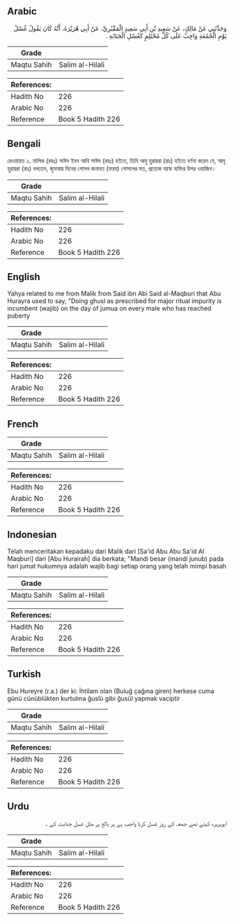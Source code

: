 ## Arabic


<div dir="rtl" lang="ar" style={{fontSize:'larger',backgroundColor:'#f8f9fa',padding:20}}>
وَحَدَّثَنِي عَنْ مَالِكٍ، عَنْ سَعِيدِ بْنِ أَبِي سَعِيدٍ الْمَقْبُرِيِّ، عَنْ أَبِي هُرَيْرَةَ، أَنَّهُ كَانَ يَقُولُ غُسْلُ يَوْمِ الْجُمُعَةِ وَاجِبٌ عَلَى كُلِّ مُحْتَلِمٍ كَغُسْلِ الْجَنَابَةِ ‏.‏
</div>
<div style={{backgroundColor:'#f8f9fa',padding:20, marginBottom: 10}}><table> <thead> <tr> <th>Grade</th> <th></th> </tr> </thead> <tbody> <tr><td>Maqtu Sahih</td><td>Salim al-Hilali</td></tr></tbody></table><table> <thead> <tr> <th>References:</th> <th></th> </tr> </thead> <tbody><tr><td>Hadith No</td><td>226</td></tr><tr><td>Arabic No</td><td>226</td></tr><tr><td>Reference</td><td>Book 5 Hadith 226</td></tr></tbody></table></div>

## Bengali


<div dir="ltr" lang="bn" style={{fontSize:'larger',backgroundColor:'#f8f9fa',padding:20}}>
রেওয়ায়ত ২. মালিক (রহঃ) সাঈদ ইবন আবি সাঈদ (রহঃ) হইতে, তিনি আবু হুরায়রা (রাঃ) হইতে বর্ণনা করেন যে, আবূ হুরায়রা (রাঃ) বলতেন, জুমআর দিনের গোসল জনাবত (ফরয) গোসলের মত, প্রত্যেক বয়স্ক ব্যক্তির উপর ওয়াজিব।
</div>
<div style={{backgroundColor:'#f8f9fa',padding:20, marginBottom: 10}}><table> <thead> <tr> <th>Grade</th> <th></th> </tr> </thead> <tbody> <tr><td>Maqtu Sahih</td><td>Salim al-Hilali</td></tr></tbody></table><table> <thead> <tr> <th>References:</th> <th></th> </tr> </thead> <tbody><tr><td>Hadith No</td><td>226</td></tr><tr><td>Arabic No</td><td>226</td></tr><tr><td>Reference</td><td>Book 5 Hadith 226</td></tr></tbody></table></div>

## English


<div dir="ltr" lang="en" style={{fontSize:'larger',backgroundColor:'#f8f9fa',padding:20}}>
Yahya related to me from Malik from Said ibn Abi Said al-Maqburi that Abu Hurayra used to say, "Doing ghusl as prescribed for major ritual impurity is incumbent (wajib) on the day of jumua on every male who has reached puberty
</div>
<div style={{backgroundColor:'#f8f9fa',padding:20, marginBottom: 10}}><table> <thead> <tr> <th>Grade</th> <th></th> </tr> </thead> <tbody> <tr><td>Maqtu Sahih</td><td>Salim al-Hilali</td></tr></tbody></table><table> <thead> <tr> <th>References:</th> <th></th> </tr> </thead> <tbody><tr><td>Hadith No</td><td>226</td></tr><tr><td>Arabic No</td><td>226</td></tr><tr><td>Reference</td><td>Book 5 Hadith 226</td></tr></tbody></table></div>

## French


<div dir="ltr" lang="fr" style={{fontSize:'larger',backgroundColor:'#f8f9fa',padding:20}}>

</div>
<div style={{backgroundColor:'#f8f9fa',padding:20, marginBottom: 10}}><table> <thead> <tr> <th>Grade</th> <th></th> </tr> </thead> <tbody> <tr><td>Maqtu Sahih</td><td>Salim al-Hilali</td></tr></tbody></table><table> <thead> <tr> <th>References:</th> <th></th> </tr> </thead> <tbody><tr><td>Hadith No</td><td>226</td></tr><tr><td>Arabic No</td><td>226</td></tr><tr><td>Reference</td><td>Book 5 Hadith 226</td></tr></tbody></table></div>

## Indonesian


<div dir="ltr" lang="id" style={{fontSize:'larger',backgroundColor:'#f8f9fa',padding:20}}>
Telah menceritakan kepadaku dari Malik dari [Sa'id Abu Abu Sa'id Al Maqburi] dari [Abu Hurairah] dia berkata; "Mandi besar (mandi junub) pada hari jumat hukumnya adalah wajib bagi setiap orang yang telah mimpi basah
</div>
<div style={{backgroundColor:'#f8f9fa',padding:20, marginBottom: 10}}><table> <thead> <tr> <th>Grade</th> <th></th> </tr> </thead> <tbody> <tr><td>Maqtu Sahih</td><td>Salim al-Hilali</td></tr></tbody></table><table> <thead> <tr> <th>References:</th> <th></th> </tr> </thead> <tbody><tr><td>Hadith No</td><td>226</td></tr><tr><td>Arabic No</td><td>226</td></tr><tr><td>Reference</td><td>Book 5 Hadith 226</td></tr></tbody></table></div>

## Turkish


<div dir="ltr" lang="tr" style={{fontSize:'larger',backgroundColor:'#f8f9fa',padding:20}}>
Ebu Hureyre (r.a.) der ki: İhtilam olan (Buluğ çağına giren) herkese cuma günü cünüblükten kurtulma ğuslü gibi ğusül yapmak vaciptir
</div>
<div style={{backgroundColor:'#f8f9fa',padding:20, marginBottom: 10}}><table> <thead> <tr> <th>Grade</th> <th></th> </tr> </thead> <tbody> <tr><td>Maqtu Sahih</td><td>Salim al-Hilali</td></tr></tbody></table><table> <thead> <tr> <th>References:</th> <th></th> </tr> </thead> <tbody><tr><td>Hadith No</td><td>226</td></tr><tr><td>Arabic No</td><td>226</td></tr><tr><td>Reference</td><td>Book 5 Hadith 226</td></tr></tbody></table></div>

## Urdu


<div dir="rtl" lang="ur" style={{fontSize:'larger',backgroundColor:'#f8f9fa',padding:20}}>
ابوہریرہ کہتے تھے جمعہ کے روز غسل کرنا واجب ہے ہر بالغ پر مثل غسل جنابت کے ۔
</div>
<div style={{backgroundColor:'#f8f9fa',padding:20, marginBottom: 10}}><table> <thead> <tr> <th>Grade</th> <th></th> </tr> </thead> <tbody> <tr><td>Maqtu Sahih</td><td>Salim al-Hilali</td></tr></tbody></table><table> <thead> <tr> <th>References:</th> <th></th> </tr> </thead> <tbody><tr><td>Hadith No</td><td>226</td></tr><tr><td>Arabic No</td><td>226</td></tr><tr><td>Reference</td><td>Book 5 Hadith 226</td></tr></tbody></table></div>